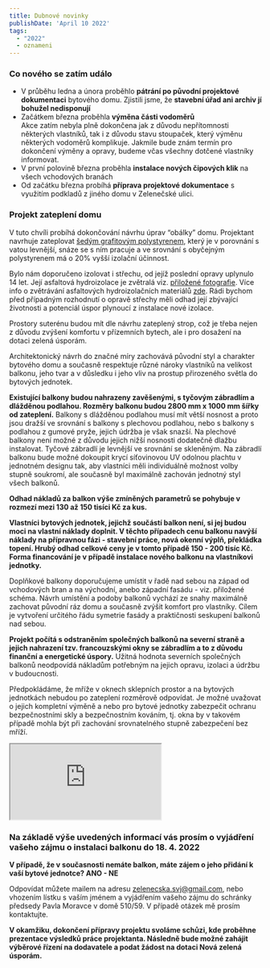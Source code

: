 ```yaml
---
title: Dubnové novinky
publishDate: 'April 10 2022'
tags:
  - "2022"
  - oznameni
---
```


### Co nového se zatím událo
- V průběhu ledna a února proběhlo **pátrání po původní projektové dokumentaci** bytového domu. Zjistili jsme, že **stavební úřad ani archiv jí bohužel nedisponují**
- Začátkem března proběhla **výměna části vodoměrů**<br />
  Akce zatím nebyla plně dokončena jak z důvodu nepřítomnosti některých vlastníků, tak i z důvodu stavu stoupaček, který výměnu některých vodoměrů komplikuje. Jakmile bude znám termín pro dokončení výměny a opravy, budeme včas všechny dotčené vlastníky informovat.
- V první polovině března proběhla **instalace nových čipových klik** na všech vchodových branách
- Od začátku března probíhá **příprava projektové dokumentace** s využitím podkladů z jiného domu v Zelenečské ulici.
 
### Projekt zateplení domu
V tuto chvíli probíhá dokončování návrhu úprav “obálky” domu. Projektant navrhuje zateplovat [šedým grafitovým polystyrenem](https://www.zofi.cz/sedy-grafitovy-fasadni-polystyren-v-cem-je-lepsi-nez-bily?gclid=Cj0KCQjwgMqSBhDCARIsAIIVN1W8IyFojQmafP6IvwPgY9cQsvxWAiUwN97lHbx0AmZpCtjwnT4TQFYaAhJIEALw_wcB), který je v porovnání s vatou levnější, snáze se s ním pracuje a ve srovnání s obyčejným polystyrenem má o 20% vyšší izolační účinnost.
 
Bylo nám doporučeno izolovat i střechu, od jejíž poslední opravy uplynulo 14 let. Její asfaltová hydroizolace je zvětralá viz. [přiložené fotografie](https://photos.app.goo.gl/FiLWe1EEseUoC5aq5). Více info o zvětrávání asfaltových hydroizolačních materiálů [zde](https://www.izolace.cz/clanky/asfaltove-hydroizolace-mikroskopicke-zkoumani-asfaltovych-hydroizolacnich-materialu/). Rádi bychom před případným rozhodnutí o opravě střechy měli odhad její zbývající životnosti a potenciál úspor plynoucí z instalace nové izolace.
 
Prostory suterénu budou mít dle návrhu zateplený strop, což je třeba nejen z důvodu zvýšení komfortu v přízemních bytech, ale i pro dosažení na dotaci zelená úsporám.
 
Architektonický návrh do značné míry zachovává původní styl a charakter bytového domu a současně respektuje různé nároky vlastníků na velikost balkonu, jeho tvar a v důsledku i jeho vliv na prostup přirozeného světla do bytových jednotek.
 
**Existující balkony budou nahrazeny zavěšenými, s tyčovým zábradlím a dlážděnou podlahou. Rozměry balkonu budou 2800 mm x 1000 mm šířky od zateplení.** Balkony s dlážděnou podlahou musí mít větší nosnost a proto jsou dražší ve srovnání s balkony s plechovou podlahou, nebo s balkony s podlahou z gumové pryže, jejich údržba je však snazší. Na plechové balkony není možné z důvodu jejich nižší nosnosti dodatečně dlažbu instalovat. Tyčové zábradlí je levnější ve srovnání se skleněným. Na zábradlí balkonu bude možné dokoupit krycí síťovinovou UV odolnou plachtu v jednotném designu tak, aby vlastníci měli individuálně možnost volby stupně soukromí, ale současně byl maximálně zachován jednotný styl všech balkonů.
 
**Odhad nákladů za balkon výše zmíněných parametrů se pohybuje v rozmezí mezi 130 až 150 tisíci Kč za kus.**
 
**Vlastníci bytových jednotek, jejichž součástí balkon není, si jej budou moci na vlastní náklady doplnit. V těchto případech cenu balkonu navýší náklady na přípravnou fázi - stavební práce, nová okenní výplň, překládka topení. Hrubý odhad celkové ceny je v tomto případě 150 - 200 tisíc Kč. Forma financování je v případě instalace nového balkonu na vlastníkovi jednotky.**

Doplňkové balkony doporučujeme umístit v řadě nad sebou na západ od vchodových bran a na východní, anebo západní fasádu - viz. přiložené schéma. Návrh umístění a podoby balkonů vychází ze snahy maximálně zachovat původní ráz domu a současně zvýšit komfort pro vlastníky. Cílem je vytvoření určitého řádu symetrie fasády a praktičnosti seskupení balkonů nad sebou.
 
**Projekt počítá s odstraněním společných balkonů na severní straně a jejich nahrazení tzv. francouzskými okny se zábradlím a to z důvodu finanční a energetické úspory.** Užitná hodnota severních společných balkonů neodpovídá nákladům potřebným na jejich opravu, izolaci a údržbu v budoucnosti.
 
Předpokládáme, že mříže v oknech sklepních prostor a na bytových jednotkách nebudou po zateplení rozměrově odpovídat. Je možné uvažovat o jejich kompletní výměně a nebo pro bytové jednotky zabezpečit ochranu bezpečnostními skly a bezpečnostním kováním, tj. okna by v takovém případě mohla být při zachování srovnatelného stupně zabezpečení bez mříží.
<br />
<iframe src="https://drive.google.com/file/d/1BnBgezp1gu9BbJK2dvkkthXZkNKzFhzL/preview" allow="autoplay"></iframe>

 
### Na základě výše uvedených informací vás prosím o vyjádření vašeho zájmu o instalaci balkonu do 18. 4. 2022
**V případě, že v současnosti nemáte balkon, máte zájem o jeho přidání k vaší bytové jednotce? ANO - NE**
 
Odpovídat můžete mailem na adresu zelenecska.svj@gmail.com, nebo vhozením lístku s vaším jménem a vyjádřením vašeho zájmu do schránky předsedy Pavla Moravce v domě 510/59. V případě otázek mě prosím kontaktujte.

**V okamžiku, dokončení přípravy projektu svoláme schůzi, kde proběhne prezentace výsledků práce projektanta. Následně bude možné zahájit výběrové řízení na dodavatele a podat žádost na dotaci Nová zelená úsporám.**